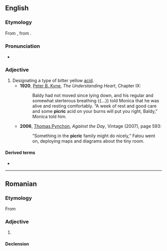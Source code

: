 ==English==

===Etymology===
From {{etyl|fr|en}} {{m|fr|picrique}}, from {{etyl|grc|en}} {{m|grc|πικρός||bitter}}.

===Pronunciation===
* {{IPA|en|/ˈpɪkɹɪk/}}

===Adjective===
{{en-adj}}

# Designating a type of bitter yellow [[acid]].
#* '''1920''', [[w:Peter B. Kyne|Peter B. Kyne]], ''The Understanding Heart'', Chapter IX:
#*: Baldy had not moved since lying down, and his regular and somewhat sterterous breathing {{...}} told Monica that he was alive and resting comfortably. “A week of rest and good care and some '''picric''' acid on your burns will put you right, Baldy,” Monica told him.
#* '''2006''', [[w:Thomas Pynchon|Thomas Pynchon]], ''Against the Day'', Vintage (2007), page 593:
#*: “Something in the '''picric''' family might do nicely,” Fatou went on, deploying maps and diagrams about the tiny room.

====Derived terms====
* {{l|en|picric acid}}

----

==Romanian==

===Etymology===
From {{bor|ro|fr|picrique}}

===Adjective===
{{ro-adj}}

# {{l|en|picric}}

====Declension====
{{ro-decl-adj}}